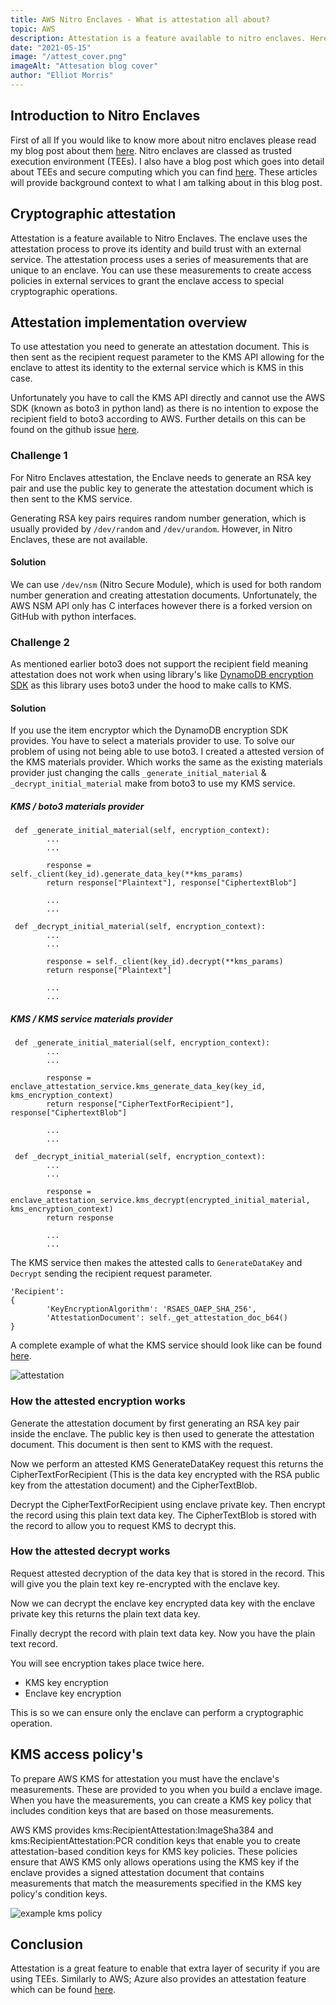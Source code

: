 ```yaml
---
title: AWS Nitro Enclaves - What is attestation all about?
topic: AWS
description: Attestation is a feature available to nitro enclaves. Heres why you should be using it in your secure computing implementation.
date: "2021-05-15"
image: "/attest_cover.png"
imageAlt: "Attesation blog cover"
author: "Elliot Morris"
---
```


## Introduction to Nitro Enclaves

First of all If you would like to know more about nitro enclaves please read my blog post about them [here](https://elliotmorris.dev/blog/2021-01-16-aws-nitro-enclave). Nitro enclaves are classed as trusted execution environment (TEEs). I also have a blog post which goes into detail about TEEs and secure computing which you can find [here](https://elliotmorris.dev/blog/2021-04-26-confidential-computing/). These articles will provide background context to what I am talking about in this blog post.

## Cryptographic attestation​

Attestation is a feature available to Nitro Enclaves. The enclave uses the attestation process to prove its identity and build trust with an external service.​
The attestation process uses a series of measurements that are unique to an enclave. You can use these measurements to create access policies in external services to grant the enclave access to special cryptographic operations.

## Attestation implementation overview

To use attestation you need to generate an attestation document. This is then sent as the recipient request parameter to the KMS API allowing for the enclave to attest its identity to the external service which is KMS in this case.

Unfortunately you have to call the KMS API directly and cannot use the AWS SDK (known as boto3 in python land) as there is no intention to expose the recipient field to boto3 according to AWS. Further details on this can be found on the github issue [here](https://github.com/boto/botocore/issues/2271).

### Challenge 1

For Nitro Enclaves attestation, the Enclave needs to generate an RSA key pair and use the public key to generate the attestation document which is then sent to the KMS service.

Generating RSA key pairs requires random number generation, which is usually provided by `/dev/random` and `/dev/urandom`. However, in Nitro Enclaves, these are not available.​

#### Solution

We can use `/dev/nsm` (Nitro Secure Module), which is used for both random number generation and creating attestation documents. Unfortunately, the AWS NSM API only has C interfaces however there is a forked version on GitHub with python interfaces.

### Challenge 2

As mentioned earlier boto3 does not support the recipient field meaning attestation does not work when using library's like [DynamoDB encryption SDK](https://github.com/aws/aws-dynamodb-encryption-python/) as this library uses boto3 under the hood to make calls to KMS.

#### Solution

If you use the item encryptor which the DynamoDB encryption SDK provides. You have to select a materials provider to use. To solve our problem of using not being able to use boto3. I created a attested version of the KMS materials provider. Which works the same as the existing materials provider just changing the calls `_generate_initial_material` & `_decrypt_initial_material` make from boto3 to use my KMS service.

##### KMS / boto3 materials provider

```
 def _generate_initial_material(self, encryption_context):
        ...
        ...

        response = self._client(key_id).generate_data_key(**kms_params)
        return response["Plaintext"], response["CiphertextBlob"]

        ...
        ...
```

```
 def _decrypt_initial_material(self, encryption_context):
        ...
        ...

        response = self._client(key_id).decrypt(**kms_params)
        return response["Plaintext"]

        ...
        ...
```

##### KMS / KMS service materials provider

```
 def _generate_initial_material(self, encryption_context):
        ...
        ...

        response = enclave_attestation_service.kms_generate_data_key(key_id, kms_encryption_context)
        return response["CipherTextForRecipient"], response["CiphertextBlob"]

        ...
        ...
```

```
 def _decrypt_initial_material(self, encryption_context):
        ...
        ...

        response = enclave_attestation_service.kms_decrypt(encrypted_initial_material, kms_encryption_context)
        return response

        ...
        ...
```

The KMS service then makes the attested calls to `GenerateDataKey` and `Decrypt` sending the recipient request parameter.

```
'Recipient':
{
        'KeyEncryptionAlgorithm': 'RSAES_OAEP_SHA_256',
        'AttestationDocument': self._get_attestation_doc_b64()
}
```

A complete example of what the KMS service should look like can be found [here](https://github.com/donkersgoed/nitropepper-enclave-app/blob/main/kms.py).

![attestation](/attest_process.png)

### How the attested encryption works

Generate the attestation document by first generating an RSA key pair inside the enclave. The public key is then used to generate the attestation document. This document is then sent to KMS with the request. ​

Now we perform an attested KMS GenerateDataKey request this returns the CipherTextForRecipient (This is the data key encrypted with the RSA public key from the attestation document) and the CipherTextBlob. ​

Decrypt the CipherTextForRecipient using enclave private key. Then encrypt the record using this plain text data key.​
The CipherTextBlob is stored with the record to allow you to request KMS to decrypt this.​

### How the attested decrypt works​

Request attested decryption of the data key that is stored in the record. This will give you the plain text key re-encrypted with the enclave key.​

Now we can decrypt the enclave key encrypted data key with the enclave private key this returns the plain text data key.​

Finally decrypt the record with plain text data key. Now you have the plain text record.

You will see encryption takes place twice here.

- KMS key encryption
- Enclave key encryption

This is so we can ensure only the enclave can perform a cryptographic operation.

## KMS access policy's

To prepare AWS KMS for attestation you must have the enclave's measurements. These are provided to you when you build a enclave image. When you have the measurements, you can create a KMS key policy that includes condition keys that are based on those measurements.

AWS KMS provides kms:RecipientAttestation:ImageSha384 and kms:RecipientAttestation:PCR condition keys that enable you to create attestation-based condition keys for KMS key policies. These policies ensure that AWS KMS only allows operations using the KMS key if the enclave provides a signed attestation document that contains measurements that match the measurements specified in the KMS key policy's condition keys.

![example kms policy](/kms_policy.png)

## Conclusion

Attestation is a great feature to enable that extra layer of security if you are using TEEs. Similarly to AWS; Azure also provides an attestation feature which can be found [here](https://azure.microsoft.com/en-gb/services/azure-attestation/).
